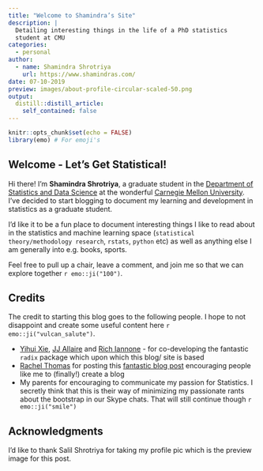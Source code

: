 ```yaml
---
title: "Welcome to Shamindra’s Site"
description: |
  Detailing interesting things in the life of a PhD statistics
  student at CMU
categories:
  - personal
author:
  - name: Shamindra Shrotriya
    url: https://www.shamindras.com/
date: 07-10-2019
preview: images/about-profile-circular-scaled-50.png
output:
  distill::distill_article:
    self_contained: false
---
```


```r
knitr::opts_chunk$set(echo = FALSE)
library(emo) # For emoji's
```

## Welcome - Let's Get Statistical!

Hi there! I’m **Shamindra Shrotriya**, a graduate student in the [Department of
Statistics and Data Science](http://www.stat.cmu.edu/){target="_blank"} at the
wonderful [Carnegie Mellon University](https://www.cmu.edu/){target="_blank"}.
I’ve decided to start blogging to document my learning and development in
statistics as a graduate student.

I’d like it to be a fun place to document interesting things I like to read
about in the statistics and machine learning space (`statistical
theory/methodology research`, `rstats`, `python` etc) as well as anything else
I am generally into e.g. books, sports.

Feel free to pull up a chair, leave a comment, and join me so that we can
explore together `r emo::ji("100")`.

## Credits

The credit to starting this blog goes to the following people. I hope to not
disappoint and create some useful content here `r emo::ji("vulcan_salute")`.

- [Yihui Xie](https://yihui.name/){target="_blank"}, [JJ Allaire](https://github.com/jjallaire){target="_blank"} and [Rich Iannone](https://twitter.com/riannone){target="_blank"} - for co-developing the fantastic `radix` package which upon which this blog/ site is based
- [Rachel Thomas](http://www.fast.ai/) for posting this [fantastic blog post](http://www.fast.ai/2017/04/06/alternatives/){target="_blank"} encouraging people like me to (finally!) create a blog
- My parents for encouraging to communicate my passion for Statistics.
I secretly think that this is their way of minimizing my passionate rants about
the bootstrap in our Skype chats. That will still continue though `r
emo::ji("smile")`

<!-- Add icon library --> <link rel="stylesheet"
href="https://cdnjs.cloudflare.com/ajax/libs/font-awesome/4.7.0/css/font-awesome.min.css">

<!-- Add font awesome icons --> <p style="text-align: center;">
    <a href="https://twitter.com/shamindraas" target="_blank" class="fa fa-twitter" style="font-size:36px;"></a>
    <a href="https://www.linkedin.com/in/shamindras/" target="_blank" class="fa fa-linkedin-square" style="font-size:46px;"></a>
    <a href="https://github.com/shamindras" target="_blank" class="fa fa-github"  style="font-size:36px;"></a>
</p>

## Acknowledgments {.appendix}

I'd like to thank Salil Shrotriya for taking my profile pic which is the
preview image for this post.
